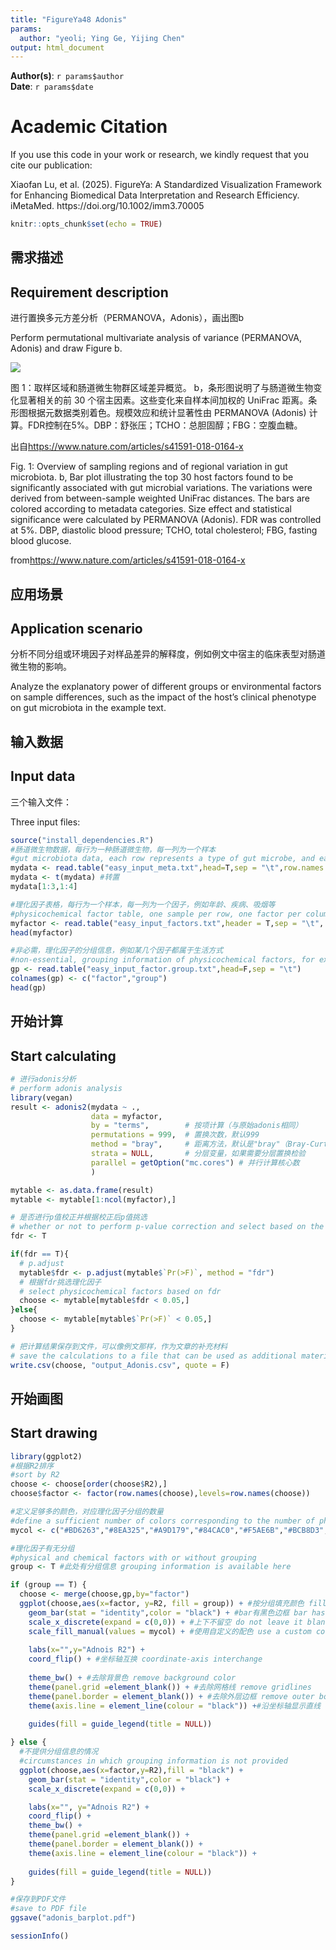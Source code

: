 ```yaml
---
title: "FigureYa48 Adonis"
params:
  author: "yeoli; Ying Ge, Yijing Chen"
output: html_document
---
```


**Author(s)**: `r params$author`  
**Date**: `r params$date`  


# Academic Citation
If you use this code in your work or research, we kindly request that you cite our publication:

Xiaofan Lu, et al. (2025). FigureYa: A Standardized Visualization Framework for Enhancing Biomedical Data Interpretation and Research Efficiency. iMetaMed. https://doi.org/10.1002/imm3.70005


```r
knitr::opts_chunk$set(echo = TRUE)
```

## 需求描述
## Requirement description

进行置换多元方差分析（PERMANOVA，Adonis），画出图b

Perform permutational multivariate analysis of variance (PERMANOVA, Adonis) and draw Figure b.

![](https://media.springernature.com/lw900/springer-static/image/art%3A10.1038%2Fs41591-018-0164-x/MediaObjects/41591_2018_164_Fig1_HTML.png)

图 1：取样区域和肠道微生物群区域差异概览。
b，条形图说明了与肠道微生物变化显著相关的前 30 个宿主因素。这些变化来自样本间加权的 UniFrac 距离。条形图根据元数据类别着色。规模效应和统计显著性由 PERMANOVA (Adonis) 计算。FDR控制在5%。DBP：舒张压；TCHO：总胆固醇；FBG：空腹血糖。

出自<https://www.nature.com/articles/s41591-018-0164-x>

Fig. 1: Overview of sampling regions and of regional variation in gut microbiota.
b, Bar plot illustrating the top 30 host factors found to be significantly associated with gut microbial variations. The variations were derived from between-sample weighted UniFrac distances. The bars are colored according to metadata categories. Size effect and statistical significance were calculated by PERMANOVA (Adonis). FDR was controlled at 5%. DBP, diastolic blood pressure; TCHO, total cholesterol; FBG, fasting blood glucose.

from<https://www.nature.com/articles/s41591-018-0164-x>

## 应用场景
## Application scenario

分析不同分组或环境因子对样品差异的解释度，例如例文中宿主的临床表型对肠道微生物的影响。

Analyze the explanatory power of different groups or environmental factors on sample differences, such as the impact of the host's clinical phenotype on gut microbiota in the example text.

## 输入数据
## Input data

三个输入文件：

Three input files:

```r
source("install_dependencies.R")
#肠道微生物数据，每行为一种肠道微生物，每一列为一个样本
#gut microbiota data, each row represents a type of gut microbe, and each column represents a sample
mydata <- read.table("easy_input_meta.txt",head=T,sep = "\t",row.names = 1)
mydata <- t(mydata) #转置
mydata[1:3,1:4]

#理化因子表格，每行为一个样本，每一列为一个因子，例如年龄、疾病、吸烟等
#physicochemical factor table, one sample per row, one factor per column, e.g., age, disease, smoking, etc.
myfactor <- read.table("easy_input_factors.txt",header = T,sep = "\t", row.names = 1)
head(myfactor)

#非必需，理化因子的分组信息，例如某几个因子都属于生活方式
#non-essential, grouping information of physicochemical factors, for example, certain factors all belong to lifestyle
gp <- read.table("easy_input_factor.group.txt",head=F,sep = "\t")
colnames(gp) <- c("factor","group")
head(gp)
```

## 开始计算
## Start calculating

```r
# 进行adonis分析
# perform adonis analysis
library(vegan)
result <- adonis2(mydata ~ ., 
                  data = myfactor, 
                  by = "terms",        # 按项计算（与原始adonis相同）
                  permutations = 999,  # 置换次数，默认999
                  method = "bray",     # 距离方法，默认是"bray"（Bray-Curtis）
                  strata = NULL,       # 分层变量，如果需要分层置换检验
                  parallel = getOption("mc.cores") # 并行计算核心数
                  )

mytable <- as.data.frame(result)
mytable <- mytable[1:ncol(myfactor),]

# 是否进行p值校正并根据校正后p值挑选
# whether or not to perform p-value correction and select based on the corrected p-value
fdr <- T

if(fdr == T){
  # p.adjust
  mytable$fdr <- p.adjust(mytable$`Pr(>F)`, method = "fdr")
  # 根据fdr挑选理化因子
  # select physicochemical factors based on fdr
  choose <- mytable[mytable$fdr < 0.05,]
}else{
  choose <- mytable[mytable$`Pr(>F)` < 0.05,]
}

# 把计算结果保存到文件，可以像例文那样，作为文章的补充材料
# save the calculations to a file that can be used as additional material for the article, as in the example essay
write.csv(choose, "output_Adonis.csv", quote = F)
```

## 开始画图
## Start drawing

```r
library(ggplot2)
#根据R2排序
#sort by R2
choose <- choose[order(choose$R2),]
choose$factor <- factor(row.names(choose),levels=row.names(choose))

#定义足够多的颜色，对应理化因子分组的数量
#define a sufficient number of colors corresponding to the number of physicochemical factor groupings
mycol <- c("#BD6263","#8EA325","#A9D179","#84CAC0","#F5AE6B","#BCB8D3","#4387B5")

#理化因子有无分组
#physical and chemical factors with or without grouping
group <- T #此处有分组信息 grouping information is available here

if (group == T) { 
  choose <- merge(choose,gp,by="factor")
  ggplot(choose,aes(x=factor, y=R2, fill = group)) + #按分组填充颜色 fill color by group
    geom_bar(stat = "identity",color = "black") + #bar有黑色边框 bar has a black border
    scale_x_discrete(expand = c(0,0)) + #上下不留空 do not leave it blank up and down
    scale_fill_manual(values = mycol) + #使用自定义的配色 use a custom color scheme
    
    labs(x="",y="Adnois R2") +
    coord_flip() + #坐标轴互换 coordinate-axis interchange
    
    theme_bw() + #去除背景色 remove background color
    theme(panel.grid =element_blank()) + #去除网格线 remove gridlines
    theme(panel.border = element_blank()) + #去除外层边框 remove outer border
    theme(axis.line = element_line(colour = "black")) +#沿坐标轴显示直线 display lines along the axes
    
    guides(fill = guide_legend(title = NULL)) 

} else {
  #不提供分组信息的情况
  #circumstances in which grouping information is not provided
  ggplot(choose,aes(x=factor,y=R2),fill = "black") + 
    geom_bar(stat = "identity",color = "black") + 
    scale_x_discrete(expand = c(0,0)) + 

    labs(x="", y="Adnois R2") +
    coord_flip() +
    theme_bw() +
    theme(panel.grid =element_blank()) + 
    theme(panel.border = element_blank()) + 
    theme(axis.line = element_line(colour = "black")) +
    
    guides(fill = guide_legend(title = NULL)) 
}

#保存到PDF文件
#save to PDF file
ggsave("adonis_barplot.pdf")
```

```r
sessionInfo()
```